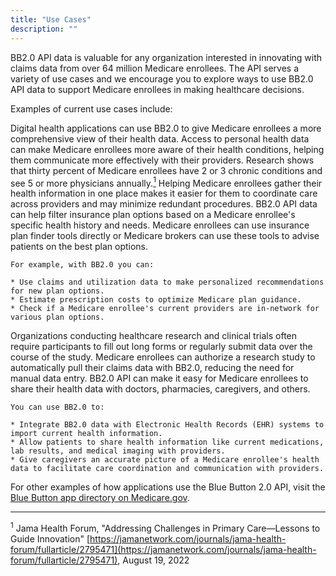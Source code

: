 ```yaml
---
title: "Use Cases"
description: ""
---
```


BB2.0 API data is valuable for any organization interested in innovating with claims data from over 64 million Medicare enrollees. The API serves a variety of use cases and we encourage you to explore ways to use BB2.0 API data to support Medicare enrollees in making healthcare decisions. 

Examples of current use cases include:

<IconList heading="Personal health data aggregators">
    Digital health applications can use BB2.0 to give Medicare enrollees a more comprehensive view of their health data. Access to personal health data can make Medicare enrollees more aware of their health conditions, helping them communicate more effectively with their providers. Research shows that thirty percent of  Medicare enrollees have 2 or 3 chronic conditions and see 5 or more physicians annually.<a href="#footnote-1"><sup>1</sup></a> Helping Medicare enrollees gather their health information in one place makes it easier for them to coordinate care across providers and may minimize redundant procedures.
</IconList>

<IconList heading="Insurance plan finders">
    BB2.0 API data can help filter insurance plan options based on a Medicare enrollee's specific health history and needs. Medicare enrollees can use insurance plan finder tools directly or Medicare brokers can use these tools to advise patients on the best plan options.

    For example, with BB2.0 you can: 

    * Use claims and utilization data to make personalized recommendations for new plan options.
    * Estimate prescription costs to optimize Medicare plan guidance.
    * Check if a Medicare enrollee's current providers are in-network for various plan options.
</IconList>

<IconList heading="Clinical research studies">
    Organizations conducting healthcare research and clinical trials often require participants to fill out long forms or regularly submit data over the course of the study. Medicare enrollees can authorize a research study to automatically pull their claims data with BB2.0, reducing the need for manual data entry.
</IconList>

<IconList heading="Health record sharing">
    BB2.0 API can make it easy for Medicare enrollees to share their health data with doctors, pharmacies, caregivers, and others. 

    You can use BB2.0 to:

    * Integrate BB2.0 data with Electronic Health Records (EHR) systems to import current health information.
    * Allow patients to share health information like current medications, lab results, and medical imaging with providers.
    * Give caregivers an accurate picture of a Medicare enrollee's health data to facilitate care coordination and communication with providers.
</IconList>

For other examples of how applications use the Blue Button 2.0 API, visit the [Blue Button app directory on Medicare.gov](https://www.medicare.gov/providers-services/claims-appeals-complaints/claims/share-your-medicare-claims/connected-apps).

<div class="margin-y-8"></div>

---

 <a id="footnote-1"></a><sup>1</sup> Jama Health Forum, "Addressing Challenges in Primary Care—Lessons to Guide Innovation" [https://jamanetwork.com/journals/jama-health-forum/fullarticle/2795471](https://jamanetwork.com/journals/jama-health-forum/fullarticle/2795471), August 19, 2022
